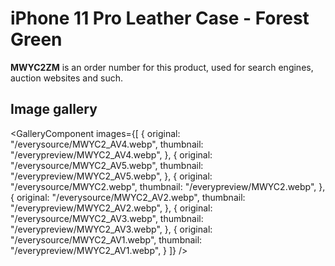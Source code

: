 
# iPhone 11 Pro Leather Case - Forest Green

<Callout type='info' emoji='👉🏻'>**MWYC2ZM** is an order number for this product, used for search engines, auction websites and such.</Callout>

## Image gallery

<GalleryComponent
    images={[
      {
        original: "/everysource/MWYC2_AV4.webp",
        thumbnail: "/everypreview/MWYC2_AV4.webp",
      },
      {
        original: "/everysource/MWYC2_AV5.webp",
        thumbnail: "/everypreview/MWYC2_AV5.webp",
      },
      {
        original: "/everysource/MWYC2.webp",
        thumbnail: "/everypreview/MWYC2.webp",
      },
      {
        original: "/everysource/MWYC2_AV2.webp",
        thumbnail: "/everypreview/MWYC2_AV2.webp",
      },
      {
        original: "/everysource/MWYC2_AV3.webp",
        thumbnail: "/everypreview/MWYC2_AV3.webp",
      },
      {
        original: "/everysource/MWYC2_AV1.webp",
        thumbnail: "/everypreview/MWYC2_AV1.webp",
      }
    ]}
  />
